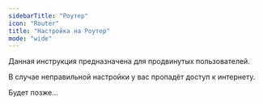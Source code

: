 ```yaml
---
sidebarTitle: "Роутер"
icon: "Router"
title: "Настройка на Роутер"
mode: "wide"
---
```


<Warning>
  Данная инструкция предназначена для продвинутых пользователей.

  В случае неправильной настройки у вас пропадёт доступ к интернету.
</Warning>

<Info>
  Будет позже...
</Info>